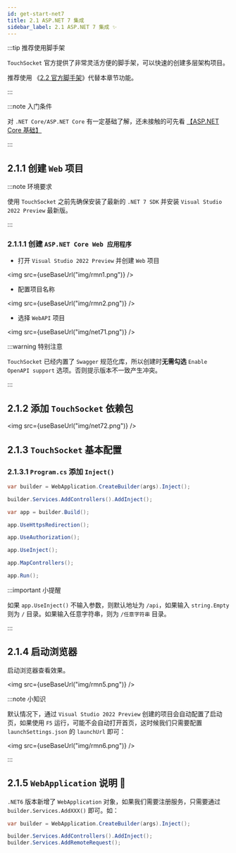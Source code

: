 ```yaml
---
id: get-start-net7
title: 2.1 ASP.NET 7 集成
sidebar_label: 2.1 ASP.NET 7 集成 ✨
---
```


:::tip 推荐使用脚手架

`TouchSocket` 官方提供了非常灵活方便的脚手架，可以快速的创建多层架构项目。

推荐使用 《[2.2 官方脚手架](template.mdx)》代替本章节功能。

:::


:::note 入门条件

对 `.NET Core/ASP.NET Core` 有一定基础了解，还未接触的可先看 [【ASP.NET Core 基础】](https://docs.microsoft.com/zh-cn/aspnet/core/fundamentals/?view=aspnetcore-7.0&tabs=windows)

:::

## 2.1.1 创建 `Web` 项目

:::note 环境要求

使用 `TouchSocket` 之前先确保安装了最新的 `.NET 7 SDK` 并安装 `Visual Studio 2022 Preview` 最新版。

:::

### 2.1.1.1 创建 `ASP.NET Core Web 应用程序`

- 打开 `Visual Studio 2022 Preview` 并创建 `Web` 项目

<img src={useBaseUrl("img/rmn1.png")} />

- 配置项目名称

<img src={useBaseUrl("img/rmn2.png")} />

- 选择 `WebAPI` 项目

<img src={useBaseUrl("img/net71.png")} />

:::warning 特别注意

`TouchSocket` 已经内置了 `Swagger` 规范化库，所以创建时**无需勾选** `Enable OpenAPI support` 选项。否则提示版本不一致产生冲突。

:::

## 2.1.2 添加 `TouchSocket` 依赖包

<img src={useBaseUrl("img/net72.png")} />

## 2.1.3 `TouchSocket` 基本配置

### 2.1.3.1 `Program.cs` 添加 `Inject()`

```cs showLineNumbers  {1,3,11}
var builder = WebApplication.CreateBuilder(args).Inject();

builder.Services.AddControllers().AddInject();

var app = builder.Build();

app.UseHttpsRedirection();

app.UseAuthorization();

app.UseInject();

app.MapControllers();

app.Run();
```

:::important 小提醒

如果 `app.UseInject()` 不输入参数，则默认地址为 `/api`，如果输入 `string.Empty` 则为 `/` 目录。如果输入任意字符串，则为 `/任意字符串` 目录。

:::

## 2.1.4 启动浏览器

启动浏览器查看效果。

<img src={useBaseUrl("img/rmn5.png")} />

:::note 小知识

默认情况下，通过 `Visual Studio 2022 Preview` 创建的项目会自动配置了启动页，如果使用 `F5` 运行，可能不会自动打开首页，这时候我们只需要配置 `launchSettings.json` 的 `launchUrl` 即可：

<img src={useBaseUrl("img/rmn6.png")} />

:::


## 2.1.5 `WebApplication` 说明 🎃

`.NET6` 版本新增了 `WebApplication` 对象，如果我们需要注册服务，只需要通过 `builder.Services.AddXXX()` 即可。如：

```cs showLineNumbers  {4}
var builder = WebApplication.CreateBuilder(args).Inject();

builder.Services.AddControllers().AddInject();
builder.Services.AddRemoteRequest();
```